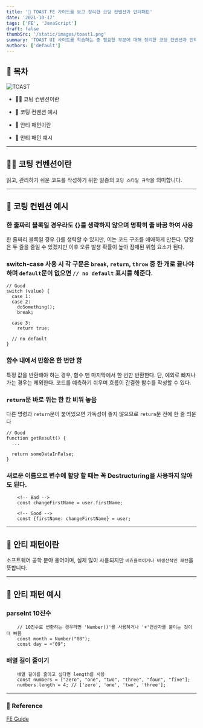 ```yaml
---
title: '🍞 TOAST FE 가이드를 보고 정리한 코딩 컨벤션과 안티패턴'
date: '2021-10-17'
tags: ['FE', 'JavaScript']
draft: false
thumbSrc: '/static/images/toast1.png'
summary: 'TOAST UI 사이트를 학습하는 중 필요한 부분에 대해 정리한 코딩 컨벤션과 안티패턴에 대한 설명힙니다.'
authors: ['default']
---
```


## 📌 목차

![TOAST]('/static/images/toast1.png')

- 💁🏻 코팅 컨벤션이란

- 📐 코팅 컨벤션 예시

- 🤔 안티 패턴이란

- 👏 안티 패턴 예시

---

## 💁🏻 코팅 컨벤션이란

읽고, 관리하기 쉬운 코드를 작성하기 위한 일종의 `코딩 스타일 규약`을 의미합니다.

---

## 📐 코팅 컨벤션 예시

### 한 줄짜리 블록일 경우라도 {}를 생략하지 않으며 명확히 줄 바꿈 하여 사용

한 줄짜리 블록일 경우 {}를 생략할 수 있지만, 이는 코드 구조를 애매하게 만든다. 당장은 두 줄을 줄일 수 있겠지만 이후 오류 발생 확률이 높아 잠재된 위험 요소가 된다.

### switch-case 사용 시 각 구문은 `break`, `return`, `throw` 중 한 개로 끝나야 하며 `default`문이 없으면 `// no default` 표시를 해준다.

```
// Good
switch (value) {
  case 1:
  case 2:
    doSomething();
    break;

  case 3:
    return true;

  // no default
}
```

### 함수 내에서 반환은 한 번만 함

특정 값을 반환해야 하는 경우, 함수 맨 마지막에서 한 번만 반환한다. 단, 예외로 빠져나가는 경우는 제외한다. 코드를 예측하기 쉬우며 흐름이 간결한 함수를 작성할 수 있다.

### `return`문 바로 위는 한 칸 비워 놓음

다른 명령과 `return`문이 붙어있으면 가독성이 좋지 않으므로 `return`문 전에 한 줄 띄운다

```
// Good
function getResult() {
  ...

  return someDataInFalse;
}
```

### 새로운 이름으로 변수에 할당 할 때는 꼭 Destructuring을 사용하지 않아도 된다.

```
    <!-- Bad -->
    const changeFirstName = user.firstName;

    <!-- Good -->
    const {firstName: changeFirstName} = user;
```

---

## 🤔 안티 패턴이란

소프트웨어 공학 분야 용어이며, 실제 많이 사용되지만 `비효율적이거나 비생산적인 패턴`을 뜻합니다.

---

## 👏 안티 패턴 예시

### parseInt 10진수

```
    // 10진수로 변환하는 경우라면 'Number()'를 사용하거나 '+'연산자를 붙이는 것이 더 빠름
    const month = Number("08");
    const day = +"09";
```

### 배열 길이 줄이기

```
    배열 길이를 줄이고 싶다면 length를 사용
    const numbers = ["zero", "one", "two", "three", "four", "five"];
    numbers.length = 4; // ['zero', 'one', 'two', 'three'];
```

---

### 🔗 Reference

[FE Guide](https://ui.toast.com/fe-guide/en)
